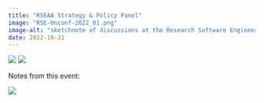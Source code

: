 ```yaml
---
title: "RSEAA Strategy & Policy Panel"
image: "RSE-Unconf-2022_01.png"
image-alt: "sketchnote of discussions at the Research Software Engineering Strategy & Policy Panel at the 2022 RSEAA Unconference"
date: 2022-10-31
---
```


:::{.column-page}
  ![](RSE-Unconf-2022_01.png)
  ![](RSE-Unconf-2022_02.png)
:::

Notes from this event:

![](https://rse-aunz.github.io/assets/RSEAA031__Flyer_Panel.png)